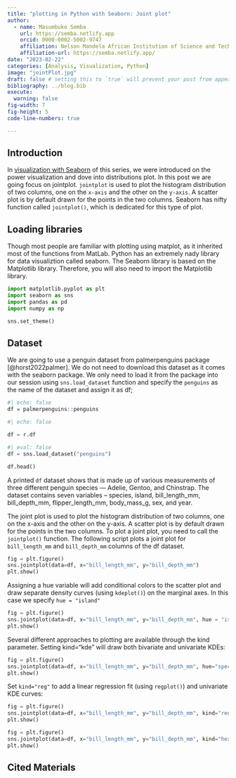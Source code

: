 ```yaml
---
title: "plotting in Python with Seaborn: Joint plot"
author: 
  - name: Masumbuko Semba
    url: https://semba.netlify.app
    orcid: 0000-0002-5002-9747
    affiliation: Nelson Mandela African Institution of Science and Technology
    affiliation-url: https://semba.netlify.app/ 
date: "2023-02-22"
categories: [Analysis, Visualization, Python]
image: "jointPlot.jpg"
draft: false # setting this to `true` will prevent your post from appearing on your listing page until you're ready!
bibliography: ../blog.bib
execute: 
  warning: false
fig-width: 7
fig-height: 5
code-line-numbers: true

---
```


## Introduction

In [visualization with Seaborn](https://lugoga.github.io/semba-quarto/posts/seabornVisualization/) of this series, we were introduced on the power visualization and dove into distributions plot. In this post we are going focus on jointplot. `jointplot` is used to plot the histogram distribution of two columns, one on the `x-axis` and the other on the `y-axis`. A scatter plot is by default drawn for the points in the two columns. Seaborn has nifty function called `jointplot()`, which is dedicated for this type of plot. 


## Loading libraries

Though most people are familiar with plotting using matplot, as it inherited most of the functions from MatLab. Python has an extremely nady library for data visualiztion called seaborn. The Seaborn library is based on the Matplotlib library. Therefore, you will also need to import the Matplotlib library.

```python
import matplotlib.pyplot as plt
import seaborn as sns
import pandas as pd
import numpy as np

sns.set_theme()

```

## Dataset

We are going to use a penguin dataset from palmerpenguins package [@horst2022palmer]. We do not need to download this dataset as it comes with the seaborn package. We only need to load it from the package into our session using `sns.load_dataset` function and specify the `penguins` as the name of the dataset and assign it as df;

```r
#| echo: false
df = palmerpenguins::penguins

```

```python
#| echo: false

df = r.df
```


```python
#| eval: false
df = sns.load_dataset("penguins")
```


```python
df.head()
```

A printed `df` dataset shows that is made up of various measurements of three different penguin species --- Adelie, Gentoo, and Chinstrap. The dataset contains seven variables -- species, island, bill_length_mm, bill_depth_mm, flipper_length_mm, body_mass_g, sex, and year.


The joint plot is used to plot the histogram distribution of two columns, one on the x-axis and the other on the y-axis. A scatter plot is by default drawn for the points in the two columns. To plot a joint plot, you need to call the `jointplot()` function. The following script plots a joint plot for `bill_length_mm` and `bill_depth_mm` columns of the df dataset.


```python
fig = plt.figure()
sns.jointplot(data=df, x="bill_length_mm", y="bill_depth_mm")
plt.show()

```

Assigning a hue variable will add conditional colors to the scatter plot and draw separate density curves (using `kdeplot()`) on the marginal axes. In this case we specify `hue = "island"`


```python
fig = plt.figure()
sns.jointplot(data=df, x="bill_length_mm", y="bill_depth_mm", hue = "island")
plt.show()

```

Several different approaches to plotting are available through the kind parameter. Setting kind="kde" will draw both bivariate and univariate KDEs:

```python
fig = plt.figure()
sns.jointplot(data=df, x="bill_length_mm", y="bill_depth_mm", hue="species", kind="kde")
plt.show()

```


Set `kind="reg"` to add a linear regression fit (using `regplot()`) and univariate KDE curves:


```python

fig = plt.figure()
sns.jointplot(data=df, x="bill_length_mm", y="bill_depth_mm", kind="reg")
plt.show()

```


```python

fig = plt.figure()
sns.jointplot(data=df, x="bill_length_mm", y="bill_depth_mm", kind="hex")
plt.show()


```



## Cited Materials
